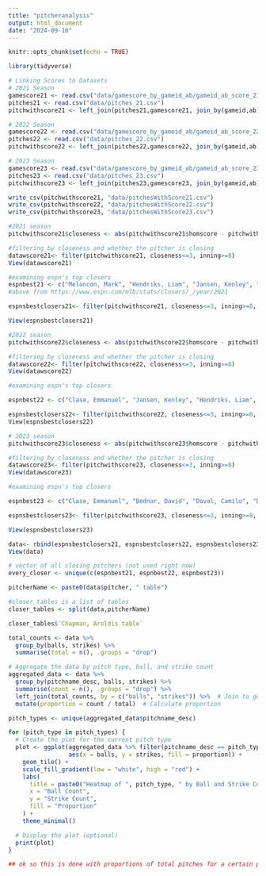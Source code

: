 ```yaml
---
title: "pitcheranalysis"
output: html_document
date: "2024-09-10"
---
```


```r
knitr::opts_chunk$set(echo = TRUE)
```

```r
library(tidyverse)

```

```r
# Linking Scores to Datasets
# 2021 Season
gamescore21 <- read.csv("data/gamescore_by_gameid_ab/gameid_ab_score_21.csv")
pitches21 <- read.csv("data/pitches_21.csv")
pitchwithscore21 <- left_join(pitches21,gamescore21, join_by(gameid,ab)) # joining score to pitches21

# 2022 Season
gamescore22 <- read.csv("data/gamescore_by_gameid_ab/gameid_ab_score_22.csv")
pitches22 <- read.csv("data/pitches_22.csv")
pitchwithscore22 <- left_join(pitches22,gamescore22, join_by(gameid,ab)) # joining score to pitches21

# 2023 Season
gamescore23 <- read.csv("data/gamescore_by_gameid_ab/gameid_ab_score_23.csv")
pitches23 <- read.csv("data/pitches_23.csv")
pitchwithscore23 <- left_join(pitches23,gamescore23, join_by(gameid,ab)) # joining score to pitches21

write_csv(pitchwithscore21, "data/pitchesWithScore21.csv")
write_csv(pitchwithscore22, "data/pitchesWithScore22.csv")
write_csv(pitchwithscore23, "data/pitchesWithScore23.csv")


```

```r
#2021 season 
pitchwithscore21$closeness <- abs(pitchwithscore21$homscore - pitchwithscore21$visscore)

#filtering by closeness and whether the pitcher is closing
datawscore21<- filter(pitchwithscore21, closeness<=3, inning>=8)
View(datawscore21)

#examining espn's top closers
espnbest21 <- c("Melancon, Mark", "Hendriks, Liam", "Jansen, Kenley", "Smith, Will", "Iglesias, Raisel", "Hader, Josh", "Diaz, Edwin", "McGee, Jake", "Chapman, Aroldis", "Reyes, Alex", "Pressly, Ryan", "Clase, Emmanuel", "Barnes, Matt", "Romano, Jordan", "Kimbrel, Craig", "Trivino, Lou", "Hand, Brad", "Bard, Daniel", "Soto, Gregory","Colome, Alex", "Barlow, Scott", "Kennedy, Ian", "Floro, Dylan", "Steckenrider, Drew", "Rodriguez, Richard", "Castillo, Diego", "Neris, Hector", "Sulser, Cole", "Hembree, Heath", "Soria, Joakim")
#above from https://www.espn.com/mlb/stats/closers/_/year/2021

espnsbestclosers21<- filter(pitchwithscore21, closeness<=3, inning>=8, pitcher %in% espnbest21)

View(espnsbestclosers21)
```

```r
#2022 season
pitchwithscore22$closeness <- abs(pitchwithscore22$homscore - pitchwithscore22$visscore)

#filtering by closeness and whether the pitcher is closing
datawscore22<- filter(pitchwithscore22, closeness<=3, inning>=8)
View(datawscore22)

#examining espn's top closers

espnbest22 <- c("Clase, Emmanuel", "Jansen, Kenley", "Hendriks, Liam", "Romano, Jordan", "Bard, Daniel", "Pressly, Ryan", "Diaz, Edwin", "Soto, Gregory", "Hader, Josh", "Rogers, Taylor", "Doval, Camilo", "Barlow, Scott", "Kimbrel, Craig", "Sewald, Paul", "Holmes, Clay", "Scott, Tanner", "Helsley, Ryan", "Bednar, David", "Lopez, Jorge", "Melancon, Mark", "Iglesias, Raisel", "Robertson, David", "Barlow, Joe", "Knebel, Corey", "Rainey, Tanner", "Jimenez, Dany", "Diaz, Alexis", "Pagan, Emilio", "Schreiber, John", "Adam, Jason")

espnsbestclosers22<- filter(pitchwithscore22, closeness<=3, inning>=8, pitcher %in% espnbest22)
View(espnsbestclosers22)
```

```r
# 2023 season
pitchwithscore23$closeness <- abs(pitchwithscore23$homscore - pitchwithscore23$visscore)

#filtering by closeness and whether the pitcher is closing
datawscore23<- filter(pitchwithscore23, closeness<=3, inning>=8)
View(datawscore23)

#examining espn's top closers

espnbest23 <- c("Clase, Emmanuel", "Bednar, David", "Doval, Camilo", "Diaz, Alexis", "Romano, Jordan", "Williams, Devin", "Bautista, Felix", "Hader, Josh", "Iglesias, Raisel", "Pressly, Ryan", "Estevez, Carlos", "Jansen, Kenley", "Finnegan, Kyle", "Duran, Jhoan", "Lange, Alex", "Fairbanks, Pete", "Holmes, Clay", "Phillips, Evan", "Kimbrel, Craig", "Alzolay, Adbert", "Smith, Will", "May, Trevor", "Sewald, Paul", "Puk, A.J.", "Robertson, David", "Helsley, Ryan", "Johnson, Pierce", "Barlow, Scott", "Sewald, Paul", "Graveman, Kendall")

espnsbestclosers23<- filter(pitchwithscore23, closeness<=3, inning>=8, pitcher %in% espnbest23)

View(espnsbestclosers23)
```

```r
data<- rbind(espnsbestclosers21, espnsbestclosers22, espnsbestclosers23)
View(data)
```


```r
# vector of all closing pitchers (not used right now)
every_closer <- unique(c(espnbest21, espnbest22, espnbest23)) 

pitcherName <- paste0(data$pitcher, " table")

#closer_tables is a list of tables
closer_tables <- split(data,pitcherName)

closer_tables$`Chapman, Aroldis table`
```

```r
total_counts <- data %>%
  group_by(balls, strikes) %>%
  summarise(total = n(), .groups = "drop")

# Aggregate the data by pitch type, ball, and strike count
aggregated_data <- data %>%
  group_by(pitchname_desc, balls, strikes) %>%
  summarise(count = n(), .groups = "drop") %>%
  left_join(total_counts, by = c("balls", "strikes")) %>%  # Join to get total counts
  mutate(proportion = count / total)  # Calculate proportion

pitch_types <- unique(aggregated_data$pitchname_desc)

for (pitch_type in pitch_types) {
  # Create the plot for the current pitch type
  plot <- ggplot(aggregated_data %>% filter(pitchname_desc == pitch_type), 
                 aes(x = balls, y = strikes, fill = proportion)) +
    geom_tile() +
    scale_fill_gradient(low = "white", high = "red") +
    labs(
      title = paste0("Heatmap of ", pitch_type, " by Ball and Strike Count (Proportions)"),
      x = "Ball Count",
      y = "Strike Count",
      fill = "Proportion"
    ) +
    theme_minimal()

  # Display the plot (optional)
  print(plot)
}

## ok so this is done with proportions of total pitches for a certain pitch type but idk if this is the best way to go about it

```
